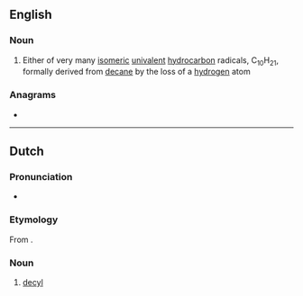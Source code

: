 ==English==

===Noun===
{{en-noun}}

# {{lb|en|organic chemistry}} Either of very many [[isomeric]] [[univalent]] [[hydrocarbon]] radicals, C<sub>10</sub>H<sub>21</sub>, formally derived from [[decane]] by the loss of a [[hydrogen]] atom

===Anagrams===
* {{anagrams|en|Clyde}}

----

==Dutch==

===Pronunciation===
* {{IPA|lang=nl|/deːˈsil/}}
{{hyphenation|de|cyl|lang=nl}}

===Etymology===
From {{confix|nl|dec|yl}}.

===Noun===
{{nl-noun|n|-|-}}

# {{lb|nl|organic chemistry}} [[#English|decyl]]